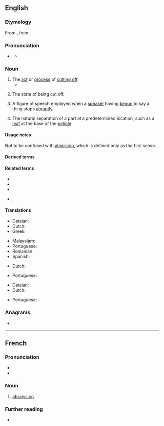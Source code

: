 ==English==
{{wikipedia}}

===Etymology===
From {{uder|en|la|abscissiō}}, from {{m|la|abscindō||I cut, I tear}}.

===Pronunciation===
* {{a|US}} {{IPA|en|/æbˈsɪ.ʃn̩/|/æbˈsɪ.ʒn̩/}}
** {{audio|en|LL-Q1860 (eng)-Vealhurl-abscission.wav|Audio (UK)}}

===Noun===
{{examples|sense=rhetoric|examples=He is a man of so much honor and [[candor]], and of such [[generosity]] -- but I need say no more.}}
{{en-noun|~}}

# The [[act]] or [[process]] of [[cut off|cutting off]].
#* {{RQ:Taylor Eniautos|passage=Not to be cured without the '''abscission''' of a member.}}
# {{lb|en|obsolete}} The state of being cut off. {{defdate|Attested only in the mid 17<sup>th</sup> century.}}
# {{lb|en|rhetoric}} A figure of speech employed when a [[speaker]] having [[begun]] to say a thing stops [[abruptly]]
# {{lb|en|botany}} The natural separation of a part at a predetermined location, such as a [[leaf]] at the base of the [[petiole]]. {{defdate|First attested in the late 19<sup>th</sup> century.}}

====Usage notes====
Not to be confused with [[abscision]], which is defined only as the first sense.

====Derived terms====
{{der2|en
|abscission layer
|abscission zone
}}

====Related terms====
* {{l|en|abscise}}
* {{l|en|abscisic}}
* {{l|en|abscisic acid}}
* {{l|en|abscisin}}, {{l|en|abscissin}}

====Translations====
{{trans-top|act of cutting off}}
* Catalan: {{t+|ca|abscisió|f}}
* Dutch: {{t+|nl|afsnijden|n}}
* Greek: {{t+|el|εκτομή|f|sc=Grek}}
{{trans-mid}}
* Malayalam: {{t|ml|അബ്സിഷൻ}}
* Portuguese: {{t|pt|abscisão|f}}
* Romanian: {{t+|ro|absciziune|f}}
* Spanish: {{t+|es|abscisión|f}}
{{trans-bottom}}

{{trans-top|abrupt stop of speech}}
* Dutch: {{t+|nl|afbreken|n}}
{{trans-mid}}
* Portuguese: {{t|pt|abscisão|f}}
{{trans-bottom}}

{{trans-top|natural separation of a part of a plant}}
* Catalan: {{t+|ca|abscisió|f}}
* Dutch: {{t|nl|abscissie|f}}
{{trans-mid}}
* Portuguese: {{t|pt|abscisão|f}}
{{trans-bottom}}

===Anagrams===
* {{anagrams|en|a=abciinosss|abscisions}}

----

==French==

===Pronunciation===
* {{fr-IPA}}
* {{audio|fr|LL-Q150 (fra)-LoquaxFR-abscission.wav|Audio}}

===Noun===
{{fr-noun|f}}

# {{lb|fr|botany}} [[#English|abscission]]

===Further reading===
* {{R:TLFi}}
